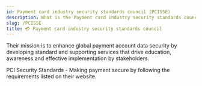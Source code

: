 ```yaml
---
id: Payment card industry security standards council (PCISSE)
description: What is the Payment card industry security standards council (PCISSE)
slug: /PCISSE
title: 💳 Payment card industry security standards council
---
```


Their mission is to enhance global payment account data security by developing standard and supporting services that drive education, awareness and effective implementation by stakeholders. 

PCI Security Standards - Making payment secure by following the requirements listed on their website.